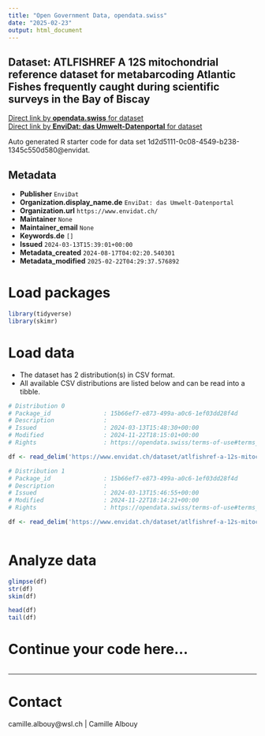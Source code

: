 ```yaml
---
title: "Open Government Data, opendata.swiss"
date: "2025-02-23"
output: html_document
---
```


## Dataset: ATLFISHREF A 12S mitochondrial reference dataset for metabarcoding Atlantic Fishes frequently caught during scientific surveys in the Bay of Biscay



[Direct link by **opendata.swiss** for dataset](https://opendata.swiss/de/dataset/atlfishref-a-12s-mitochondrial-reference-dataset-for-metabarcoding-atlantic-fishes-frequently-c)<br>
[Direct link by **EnviDat: das Umwelt-Datenportal** for dataset](https://www.envidat.ch/#/metadata/atlfishref-a-12s-mitochondrial-reference-dataset-for-metabarcoding-atlantic-fish)

Auto generated R starter code for data set 1d2d5111-0c08-4549-b238-1345c550d580@envidat.

## Metadata

- **Publisher** `EnviDat`
- **Organization.display_name.de** `EnviDat: das Umwelt-Datenportal`
- **Organization.url** `https://www.envidat.ch/`
- **Maintainer** `None`
- **Maintainer_email** `None`
- **Keywords.de** `[]`
- **Issued** `2024-03-13T15:39:01+00:00`
- **Metadata_created** `2024-08-17T04:02:20.540301`
- **Metadata_modified** `2025-02-22T04:29:37.576892`


# Load packages

```r

library(tidyverse)
library(skimr)

```

# Load data

-   The dataset has 2 distribution(s) in CSV format.
-   All available CSV distributions are listed below and can be read into a tibble.

```r

# Distribution 0
# Package_id               : 15b66ef7-e873-499a-a0c6-1ef03dd28f4d
# Description              : 
# Issued                   : 2024-03-13T15:48:30+00:00
# Modified                 : 2024-11-22T18:15:01+00:00
# Rights                   : https://opendata.swiss/terms-of-use#terms_by

df <- read_delim('https://www.envidat.ch/dataset/atlfishref-a-12s-mitochondrial-reference-dataset-for-metabarcoding-atlantic-fish/resource/99fe96a8-79b9-4645-9fc1-0582de470b42')

# Distribution 1
# Package_id               : 15b66ef7-e873-499a-a0c6-1ef03dd28f4d
# Description              : 
# Issued                   : 2024-03-13T15:46:55+00:00
# Modified                 : 2024-11-22T18:14:21+00:00
# Rights                   : https://opendata.swiss/terms-of-use#terms_by

df <- read_delim('https://www.envidat.ch/dataset/atlfishref-a-12s-mitochondrial-reference-dataset-for-metabarcoding-atlantic-fish/resource/ec48f037-0cc7-444e-a73a-15383a2e6d0b')



```

# Analyze data

```r

glimpse(df)
str(df)
skim(df)

head(df)
tail(df)

```

# Continue your code here...

```r

```

------------------------------------------------------------------------

# Contact

camille.albouy@wsl.ch | Camille Albouy
